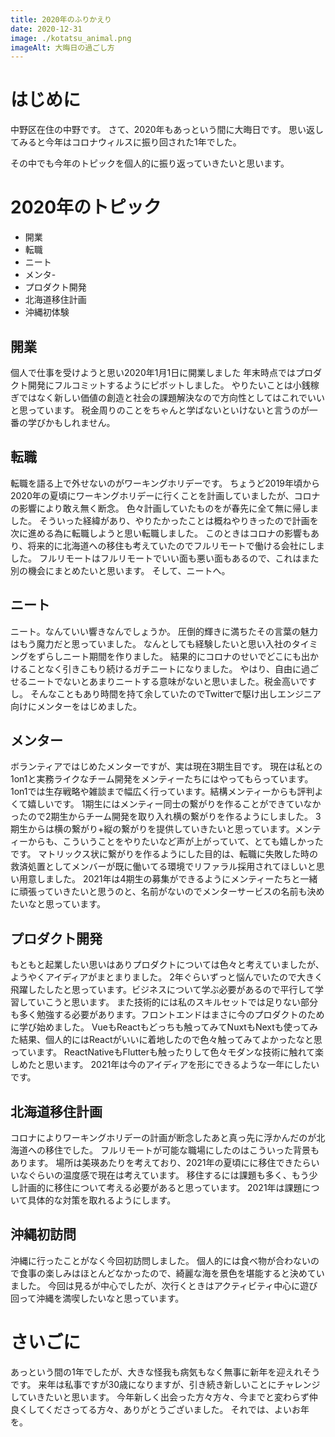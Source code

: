 ```yaml
---
title: 2020年のふりかえり
date: 2020-12-31
image: ./kotatsu_animal.png
imageAlt: 大晦日の過ごし方
---
```

# はじめに
中野区在住の中野です。
さて、2020年もあっという間に大晦日です。
思い返してみると今年はコロナウィルスに振り回された1年でした。

その中でも今年のトピックを個人的に振り返っていきたいと思います。

# 2020年のトピック
- 開業
- 転職
- ニート
- メンタ-
- プロダクト開発
- 北海道移住計画
- 沖縄初体験

## 開業
個人で仕事を受けようと思い2020年1月1日に開業しました
年末時点ではプロダクト開発にフルコミットするようにピボットしました。
やりたいことは小銭稼ぎではなく新しい価値の創造と社会の課題解決なので方向性としてはこれでいいと思っています。
税金周りのことをちゃんと学ばないといけないと言うのが一番の学びかもしれません。

## 転職
転職を語る上で外せないのがワーキングホリデーです。
ちょうど2019年頃から2020年の夏頃にワーキングホリデーに行くことを計画していましたが、コロナの影響により敢え無く断念。
色々計画していたものをが春先に全て無に帰しました。
そういった経緯があり、やりたかったことは概ねやりきったので計画を次に進める為に転職しようと思い転職しました。
このときはコロナの影響もあり、将来的に北海道への移住も考えていたのでフルリモートで働ける会社にしました。
フルリモートはフルリモートでいい面も悪い面もあるので、これはまた別の機会にまとめたいと思います。
そして、ニートへ。

## ニート
ニート。なんていい響きなんでしょうか。
圧倒的輝きに満ちたその言葉の魅力はもう魔力だと思っていました。
なんとしても経験したいと思い入社のタイミングをずらしニート期間を作りました。
結果的にコロナのせいでどこにも出かけることなく引きこもり続けるガチニートになりました。
やはり、自由に過ごせるニートでないとあまりニートする意味がないと思いました。税金高いですし。
そんなこともあり時間を持て余していたのでTwitterで駆け出しエンジニア向けにメンターをはじめました。

## メンター
ボランティアではじめたメンターですが、実は現在3期生目です。
現在は私との1on1と実務ライクなチーム開発をメンティーたちにはやってもらっています。
1on1では生存戦略や雑談まで幅広く行っています。結構メンティーからも評判よくて嬉しいです。
1期生にはメンティー同士の繋がりを作ることができていなかったので2期生からチーム開発を取り入れ横の繋がりを作るようにしました。
3期生からは横の繋がり+縦の繋がりを提供していきたいと思っています。メンティーからも、こういうことをやりたいなど声が上がっていて、とても嬉しかったです。
マトリックス状に繋がりを作るようにした目的は、転職に失敗した時の救済処置としてメンバーが既に働いてる環境でリファラル採用されてほしいと思い用意しました。
2021年は4期生の募集ができるようにメンティーたちと一緒に頑張っていきたいと思うのと、名前がないのでメンターサービスの名前も決めたいなと思っています。

## プロダクト開発
もともと起業したい思いはありプロダクトについては色々と考えていましたが、ようやくアイディアがまとまりました。
2年ぐらいずっと悩んでいたので大きく飛躍したしたと思っています。ビジネスについて学ぶ必要があるので平行して学習していこうと思います。
また技術的には私のスキルセットでは足りない部分も多く勉強する必要があります。フロントエンドはまさに今のプロダクトのために学び始めました。
VueもReactもどっちも触ってみてNuxtもNextも使ってみた結果、個人的にはReactがいいに着地したので色々触ってみてよかったなと思っています。
ReactNativeもFlutterも触ったりして色々モダンな技術に触れて楽しめたと思います。
2021年は今のアイディアを形にできるような一年にしたいです。

## 北海道移住計画
コロナによりワーキングホリデーの計画が断念したあと真っ先に浮かんだのが北海道への移住でした。
フルリモートが可能な職場にしたのはこういった背景もあります。
場所は美瑛あたりを考えており、2021年の夏頃にに移住できたらいいなぐらいの温度感で現在は考えています。
移住するには課題も多く、もう少し計画的に移住について考える必要があると思っています。
2021年は課題について具体的な対策を取れるようにします。

## 沖縄初訪問
沖縄に行ったことがなく今回初訪問しました。
個人的には食べ物が合わないので食事の楽しみはほとんどなかったので、綺麗な海を景色を堪能すると決めていました。
今回は見るが中心でしたが、次行くときはアクティビティ中心に遊び回って沖縄を満喫したいなと思っています。

# さいごに
あっという間の1年でしたが、大きな怪我も病気もなく無事に新年を迎えれそうです。
来年は私事ですが30歳になりますが、引き続き新しいことにチャレンジしていきたいと思います。
今年新しく出会った方々方々、今までと変わらず仲良くしてくださってる方々、ありがとうございました。
それでは、よいお年を。